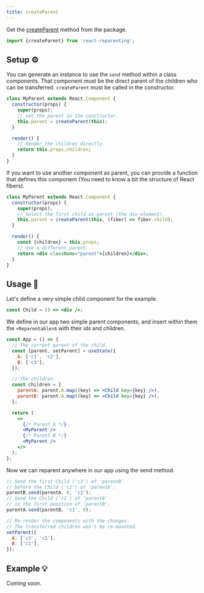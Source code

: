 ```yaml
---
title: createParent
---
```


Get the [createParent](./tools#createparent-instance-findfiber--parent-%EF%B8%8F) method from the package.

```jsx
import {createParent} from 'react-reparenting';
```

## Setup ⚙️

You can generate an instance to use the `send` method within a class components. That component must be the direct parent of the children who can be transferred. `createParent` must be called in the constructor.

```jsx
class MyParent extends React.Component {
  constructor(props) {
    super(props);
    // set the parent in the constructor.
    this.parent = createParent(this);
  }

  render() {
    // Render the children directly.
    return this.props.children;
  }
}
```

If you want to use another component as parent, you can provide a function that defines this component (You need to know a bit the structure of React fibers).

```jsx
class MyParent extends React.Component {
  constructor(props) {
    super(props);
    // Select the first child as parent (the div element).
    this.parent = createParent(this, (fiber) => fiber.child);
  }

  render() {
    const {children} = this.props;
    // Use a different parent.
    return <div className="parent">{children}</div>;
  }
}
```

## Usage 📖

Let's define a very simple child component for the example.

```jsx
const Child = () => <div />;
```

We define in our app two simple parent components, and insert within them the `<Reparentable>`s with their ids and children.

```jsx
const App = () => {
  // The current parent of the child.
  const [parent, setParent] = useState({
    A: ['c1', 'c2'],
    B: ['c3'],
  });

  // The children.
  const children = {
    parentA: parent.A.map((key) => <Child key={key} />),
    parentB: parent.A.map((key) => <Child key={key} />),
  };

  return (
    <>
      {/* Parent A */}
      <MyParent />
      {/* Parent B */}
      <MyParent />
    </>
  );
};
```

Now we can reparent anywhere in our app using the send method.

```jsx
// Send the first Child ('c3') of 'parentB'
// before the Child ('c2') of 'parentA'.
parentB.send(parentA, 0, 'c2');
// Send the Child ('c1') of 'parentA'
// in the first position of 'parentB'.
parentA.send(parentB, 'c1', 0);

// Re-render the components with the changes.
// The transferred children won't be re-mounted.
setParent({
  A: ['c3', 'c2'],
  B: ['c1'],
});
```

## Example 💡

Coming soon.
